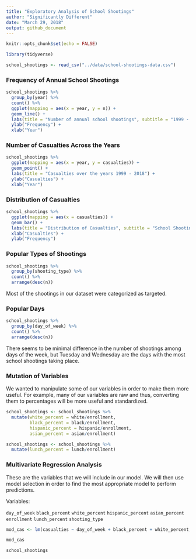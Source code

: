 ```yaml
---
title: "Exploratory Analysis of School Shootings"
author: "Significantly Different"
date: "March 29, 2018"
output: github_document
---
```


```r
knitr::opts_chunk$set(echo = FALSE)
```

```r
library(tidyverse)

```

```r
school_shootings <- read_csv("../data/school-shootings-data.csv")
```

### Frequency of Annual School Shootings

```r
school_shootings %>%
  group_by(year) %>%
  count() %>%
  ggplot(mapping = aes(x = year, y = n)) +
  geom_line() +
  labs(title = "Number of annual school shootings", subtitle = "1999 - 2018") +
  ylab("Frequency") +
  xlab("Year")

```

### Number of Casualties Across the Years

```r
school_shootings %>%
  ggplot(mapping = aes(x = year, y = casualties)) +
  geom_point() +
  labs(title = "Casualties over the years 1999 - 2018") +
  ylab("Casualties") +
  xlab("Year")
```
### Distribution of Casualties

```r
school_shootings %>%
  ggplot(mapping = aes(x = casualties)) +
  geom_bar() +
  labs(title = "Distribution of Casualties", subtitle = "School Shootings from 1999-2018") +
  xlab("Casualties") +
  ylab("Frequency")
```

### Popular Types of Shootings

```r
school_shootings %>%
  group_by(shooting_type) %>%
  count() %>%
  arrange(desc(n))
```
Most of the shootings in our dataset were categorized as targeted.

### Popular Days
```r
school_shootings %>%
  group_by(day_of_week) %>%
  count() %>%
  arrange(desc(n))
```
There seems to be minimal difference in the number of shootings among days of the week, but Tuesday and Wednesday are the days with the most school shootings taking place. 

### Mutation of Variables

We wanted to manipulate some of our variables in order to make them more useful. For example, many of our variables are raw and thus, converting them to percentages will be more useful and standardized. 

```r
school_shootings <- school_shootings %>%
  mutate(white_percent = white/enrollment,
         black_percent = black/enrollment,
         hispanic_percent = hispanic/enrollment,
         asian_percent = asian/enrollment)
```

```r
school_shootings <- school_shootings %>%
  mutate(lunch_percent = lunch/enrollment)
```

### Multivariate Regression Analysis

These are the variables that we will include in our model. We will then use model selection in order to find the most appropriate model to perform predictions. 

Variables:

```day_of_week```
```black_percent```
```white_percent```
```hispanic_percent```
```asian_percent```
```enrollment```
```lunch_percent```
```shooting_type```

```r
mod_cas <- lm(casualties ~ day_of_week + black_percent + white_percent, data = school_shootings)

mod_cas
```

```r
school_shootings
```


